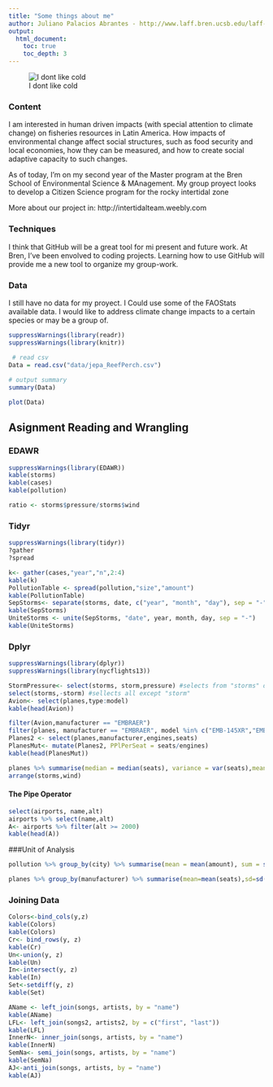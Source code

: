 ```yaml
---
title: "Some things about me"
author: Juliano Palacios Abrantes - http://www.laff.bren.ucsb.edu/laff-network/juliano-palacios-abrantes
output:
  html_document:
    toc: true
    toc_depth: 3
---
```


![I dont like cold](images/jepa.jpg)


### Content

I am interested in human driven impacts (with special attention to climate change) on fisheries resources in Latin America. How impacts of environmental change affect social structures, such as food security and local economies, how they can be measured, and how to create social adaptive capacity to such changes. 

As of today, I'm on my second year of the Master program at the Bren School of Environmental Science & MAnagement. My group proyect looks to develop a Citizen Science program for the rocky intertidal zone

More about our project in:
http://intertidalteam.weebly.com

### Techniques

I think that GitHub will be a great tool for mi present and future work. At Bren, I've been envolved to coding projects. Learning how to use GitHub will provide me a new tool to organize my group-work.

### Data

I still have no data for my proyect. I Could use some of the FAOStats available data. I would like to address climate change impacts to a certain species or may be a group of.

``` r
suppressWarnings(library(readr))
suppressWarnings(library(knitr))

 # read csv
Data = read.csv("data/jepa_ReefPerch.csv")
  
# output summary
summary(Data)
```

```r
plot(Data)
```

## Asignment Reading and Wrangling
### EDAWR

```r
suppressWarnings(library(EDAWR))
kable(storms)
kable(cases)
kable(pollution)

ratio <- storms$pressure/storms$wind
```

### Tidyr

```r
suppressWarnings(library(tidyr))
?gather
?spread

k<- gather(cases,"year","n",2:4)
kable(k)
PollutionTable <- spread(pollution,"size","amount")
kable(PollutionTable)
SepStorms<- separate(storms, date, c("year", "month", "day"), sep = "-")
kable(SepStorms)
UniteStorms <- unite(SepStorms, "date", year, month, day, sep = "-")
kable(UniteStorms)
```

### Dplyr

```r
suppressWarnings(library(dplyr))
suppressWarnings(library(nycflights13))

StormPressure<- select(storms, storm,pressure) #selects from "storms" data "storm and pressure"
select(storms,-storm) #sellects all except "storm"
Avion<- select(planes,type:model)
kable(head(Avion))

filter(Avion,manufacturer == "EMBRAER")
filter(planes, manufacturer == "EMBRAER", model %in% c("EMB-145XR","EMB-145LR"))
Planes2 <- select(planes,manufacturer,engines,seats)
PlanesMut<- mutate(Planes2, PPlPerSeat = seats/engines)
kable(head(PlanesMut))

planes %>% summarise(median = median(seats), variance = var(seats),mean=mean(seats),sd=sd(seats),n=n())
arrange(storms,wind)

```

#### The Pipe Operator 
```r
select(airports, name,alt)
airports %>% select(name,alt)
A<- airports %>% filter(alt >= 2000)
kable(head(A))
```

###Unit of Analysis

```r

pollution %>% group_by(city) %>% summarise(mean = mean(amount), sum = sum(amount), n = n())

planes %>% group_by(manufacturer) %>% summarise(mean=mean(seats),sd=sd(seats),n=n())
```

### Joining Data

```r
Colors<-bind_cols(y,z)
kable(Colors)
kable(Colors)
Cr<- bind_rows(y, z)  
kable(Cr)
Un<-union(y, z)
kable(Un)
In<-intersect(y, z)
kable(In)
Set<-setdiff(y, z)
kable(Set)

AName <- left_join(songs, artists, by = "name")
kable(AName)
LFL<- left_join(songs2, artists2, by = c("first", "last"))
kable(LFL)
InnerN<- inner_join(songs, artists, by = "name")
kable(InnerN)
SemNa<- semi_join(songs, artists, by = "name")
kable(SemNa)
AJ<-anti_join(songs, artists, by = "name")
kable(AJ)
```
